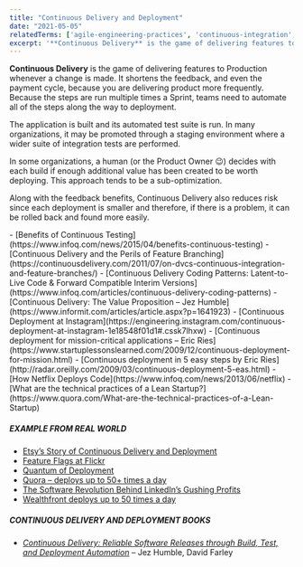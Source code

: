 ```yaml
---
title: "Continuous Delivery and Deployment"
date: "2021-05-05"
relatedTerms: ['agile-engineering-practices', 'continuous-integration', 'devops']
excerpt: '**Continuous Delivery** is the game of delivering features to Production whenever a change'
---
```


**Continuous Delivery** is the game of delivering features to Production whenever a change is made. It shortens the feedback, and even the payment cycle, because you are delivering product more frequently. Because the steps are run multiple times a Sprint, teams need to automate all of the steps along the way to deployment.

The application is built and its automated test suite is run. In many organizations, it may be promoted through a staging environment where a wider suite of integration tests are performed.

In some organizations, a human (or the Product Owner 😉) decides with each build if enough additional value has been created to be worth deploying. This approach tends to be a sub-optimization.

Along with the feedback benefits, Continuous Delivery also reduces risk since each deployment is smaller and therefore, if there is a problem, it can be rolled back and found more easily.

<HighlightBox heading="Resource Links" variant="resourceLinks">
- [Benefits of Continuous Testing](https://www.infoq.com/news/2015/04/benefits-continuous-testing)
- [Continuous Delivery and the Perils of Feature Branching](https://continuousdelivery.com/2011/07/on-dvcs-continuous-integration-and-feature-branches/)
- [Continuous Delivery Coding Patterns: Latent-to-Live Code & Forward Compatible Interim Versions](https://www.infoq.com/articles/continuous-delivery-coding-patterns)
- [Continuous Delivery: The Value Proposition – Jez Humble](https://www.informit.com/articles/article.aspx?p=1641923)
- [Continuous Deployment at Instagram](https://engineering.instagram.com/continuous-deployment-at-instagram-1e18548f01d1#.cssk7lhxw)
- [Continuous deployment for mission-critical applications – Eric Ries](https://www.startuplessonslearned.com/2009/12/continuous-deployment-for-mission.html)
- [Continuous deployment in 5 easy steps by Eric Ries](http://radar.oreilly.com/2009/03/continuous-deployment-5-eas.html)
- [How Netflix Deploys Code](https://www.infoq.com/news/2013/06/netflix)
- [What are the technical practices of a Lean Startup?](https://www.quora.com/What-are-the-technical-practices-of-a-Lean-Startup)

##### EXAMPLE FROM REAL WORLD

- [Etsy’s Story of Continuous Delivery and Deployment](https://www.slideshare.net/beamrider9/continuous-deployment-at-etsy-a-tale-of-two-approaches)
- [Feature Flags at Flickr](https://code.flickr.net/2009/12/02/flipping-out/)
- [Quantum of Deployment](https://codeascraft.com/2010/05/20/quantum-of-deployment/)
- [Quora – deploys up to 50+ times a day](https://engineering.quora.com/Continuous-Deployment-at-Quora#_=_)
- [The Software Revolution Behind LinkedIn’s Gushing Profits](https://www.wired.com/2013/04/linkedin-software-revolution/)
- [Wealthfront deploys up to 50 times a day](https://eng.wealthfront.com/2011/02/22/continuous-deployment-for-data-not-just-services/)

##### CONTINUOUS DELIVERY AND DEPLOYMENT BOOKS

- [_Continuous Delivery: Reliable Software Releases through Build, Test, and Deployment Automation_](https://www.amazon.com/Continuous-Delivery-Deployment-Automation-Addison-Wesley/dp/0321601912/&tag=notesfromatoo-20/&tag=notesfromatoo-20) – Jez Humble, David Farley
</HighlightBox>
